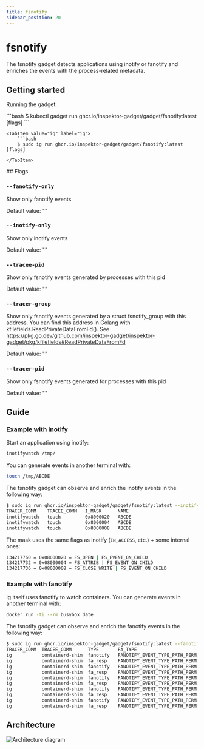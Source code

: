 ```yaml
---
title: fsnotify
sidebar_position: 20
---
```



# fsnotify

The fsnotify gadget detects applications using inotify or fanotify and enriches the events with the process-related metadata.

## Getting started

Running the gadget:

<Tabs groupId="env">
    <TabItem value="kubectl-gadget" label="kubectl gadget">
        ```bash
        $ kubectl gadget run ghcr.io/inspektor-gadget/gadget/fsnotify:latest [flags]
        ```
    </TabItem>

    <TabItem value="ig" label="ig">
        ```bash
        $ sudo ig run ghcr.io/inspektor-gadget/gadget/fsnotify:latest [flags]
        ```
    </TabItem>
</Tabs>
## Flags

### `--fanotify-only`

Show only fanotify events

Default value: ""

### `--inotify-only`

Show only inotify events

Default value: ""

### `--tracee-pid`

Show only fsnotify events generated by processes with this pid

Default value: ""

### `--tracer-group`

Show only fsnotify events generated by a struct fsnotify_group with this address. You can find this address in Golang with kfilefields.ReadPrivateDataFromFd(). See https://pkg.go.dev/github.com/inspektor-gadget/inspektor-gadget/pkg/kfilefields#ReadPrivateDataFromFd

Default value: ""

### `--tracer-pid`

Show only fsnotify events generated for processes with this pid

Default value: ""

## Guide

### Example with inotify

Start an application using inotify:
```bash
inotifywatch /tmp/
```

You can generate events in another terminal with:
```bash
touch /tmp/ABCDE
```

The fsnotify gadget can observe and enrich the inotify events in the following way:
```bash
$ sudo ig run ghcr.io/inspektor-gadget/gadget/fsnotify:latest --inotify-only --fields=tracer_comm,tracee_comm,i_mask,name
TRACER_COMM    TRACEE_COMM   I_MASK      NAME
inotifywatch   touch         0x8000020   ABCDE
inotifywatch   touch         0x8000004   ABCDE
inotifywatch   touch         0x8000008   ABCDE
```

The mask uses the same flags as inotify (`IN_ACCESS`, etc.) + some internal ones:
```bash
134217760 = 0x08000020 = FS_OPEN | FS_EVENT_ON_CHILD
134217732 = 0x08000004 = FS_ATTRIB | FS_EVENT_ON_CHILD
134217736 = 0x08000008 = FS_CLOSE_WRITE | FS_EVENT_ON_CHILD
```

### Example with fanotify

ig itself uses fanotify to watch containers. You can generate events in another terminal with:
```bash
docker run -ti --rm busybox date
```

The fsnotify gadget can observe and enrich the fanotify events in the following way:
```bash
$ sudo ig run ghcr.io/inspektor-gadget/gadget/fsnotify:latest --fanotify-only --fields=tracer_comm,tracee_comm,type,fa_type,fa_response,name
TRACER_COMM  TRACEE_COMM      TYPE       FA_TYPE                         FA_RESPONSE   NAME
ig           containerd-shim  fanotify   FANOTIFY_EVENT_TYPE_PATH_PERM   na            /usr/bin/runc
ig           containerd-shim  fa_resp    FANOTIFY_EVENT_TYPE_PATH_PERM   allow         /usr/bin/runc
ig           containerd-shim  fanotify   FANOTIFY_EVENT_TYPE_PATH_PERM   na            /run/containerd/io.containerd.runtime.v2.task/mob…
ig           containerd-shim  fa_resp    FANOTIFY_EVENT_TYPE_PATH_PERM   allow         /run/containerd/io.containerd.runtime.v2.task/mob…
ig           containerd-shim  fanotify   FANOTIFY_EVENT_TYPE_PATH_PERM   na            /usr/bin/runc
ig           containerd-shim  fa_resp    FANOTIFY_EVENT_TYPE_PATH_PERM   allow         /usr/bin/runc
ig           containerd-shim  fanotify   FANOTIFY_EVENT_TYPE_PATH_PERM   na            /usr/bin/runc
ig           containerd-shim  fa_resp    FANOTIFY_EVENT_TYPE_PATH_PERM   allow         /usr/bin/runc
ig           containerd-shim  fanotify   FANOTIFY_EVENT_TYPE_PATH_PERM   na            /usr/bin/runc
ig           containerd-shim  fa_resp    FANOTIFY_EVENT_TYPE_PATH_PERM   allow         /usr/bin/runc
```

## Architecture

![Architecture diagram](fsnotify-architecture.svg)
